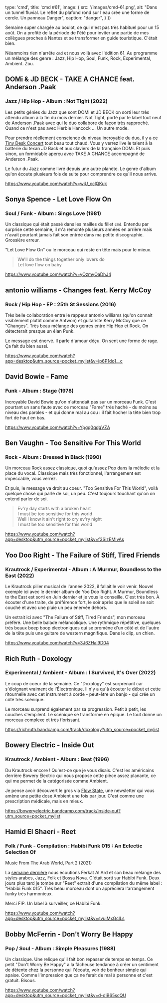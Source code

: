 

  type: 'cmd',
  title: 'cmd #61',
  image: {
    src: '/images/cmd-61.png',
    alt: "Dans un tunnel fluvial. Le reflet du plafond rond sur l'eau crée une forme de cercle. Un panneau Danger",
    caption: "danger",
  }
})

Semaine super chargée au boulot, ce qui n'est pas très habituel pour un 15
août. On a profité de la période de l'été pour inviter une partie de mes
collègues proches à Nantes et se transformer en guide touristique. C'était
bien.

Néanmoins rien n'arrête `cmd` et nous voilà avec l'édition 61. Au programme un
mélange des genre : Jazz, Hip Hop, Soul, Funk, Rock, Experimental, Ambient.
Zou.



## DOMi & JD BECK - TAKE A CHANCE feat. Anderson .Paak

### Jazz / Hip Hop - Album : Not Tight (2022)

Les petits génies du Jazz que sont DOMi et JD BECK on sorti leur très attendu
album à la fin du mois dernier. Not Tight, porté par le label tout neuf de
Anderson .Paak avec qui le duo collabore de façon très rapproché. Quand ce
n'est pas avec Herbie Hancock ... Un autre mode.

Pour prendre réellement conscience du niveau incroyable du duo, il y a ce [Tiny
Desk Concert](https://www.youtube.com/watch?v=ANPbOxaRIO0) tout beau tout
chaud. Vous y verrez live le talent à la batterie du texan JD Back et aux
claviers de la française DOMi. Et puis sinon, un formidable aperçu avec TAKE A
CHANCE accompagné de Anderson .Paak.

Le futur du Jazz comme livré depuis une autre planète. Le genre d'album qu'on
écoute plusieurs fois de suite pour comprendre ce qu'il nous arrive.

https://www.youtube.com/watch?v=wiU_cclQKuk


## Sonya Spence - Let Love Flow On

### Soul / Funk - Album : Sings Love (1981)

Un classique qui était passé dans les mailles du fillet `cmd`. Entendu par
surprise cette semaine, il m'a remonté plusieurs années en arrière mais n'avait
pourtant jamais fait son entrée dans ma petite discographie. Grossière erreur.

"Let Love Flow On" ou le morceau qui reste en tête mais pour le mieux.

> We'll do the things together only lovers do<br /> Let love flow on baby<br />

https://www.youtube.com/watch?v=yOzmyOaDhJ4



## antonio williams - Changes feat. Kerry McCoy

### Rock / Hip Hop - EP :  25th St Sessions (2016)

Très belle collaboration entre le rappeur antonio williams (qu'on connait
visiblement plutôt comme Antwon) et guitariste Kerry McCoy que ce "Changes".
Très beau mélange des genres entre Hip Hop et Rock. On détecterait presque un
élan Punk.

Le message est énervé. Il parle d'amour déçu. On sent une forme de rage. Ça
fait du bien aussi.

https://www.youtube.com/watch?app=desktop&utm_source=pocket_mylist&v=ip6P1do1__c



## David Bowie - Fame

### Funk - Album : Stage (1978)

Incroyable David Bowie qu'on n'attendait pas sur un morceau Funk. C'est
pourtant un sans faute avec ce morceau "Fame" très haché - du moins au niveau
des paroles - et qui donne mal au cou : il fait hocher la tête bien trop fort
de haut en bas.

https://www.youtube.com/watch?v=Ypgq0qdgVZA



## Ben Vaughn - Too Sensitive For This World

### Rock - Album : Dressed In Black (1990)

Un morceau Rock assez classique, quoi qu'assez Pop dans la mélodie et la place
du vocal. Classique mais très fonctionnel, l'arrangement est impeccable, vous
verrez.

Et puis, le message va droit au coeur. "Too Sensitive For This World", voilà
quelque chose qui parle de soi, un peu. C'est toujours touchant qu'on on entend
parler de soi.

> Ev'ry day starts with a broken heart<br />
> I must be too sensitive for this world<br />
> Well I know it ain't right to cry ev'ry night<br />
> I must be too sensitive for this world

https://www.youtube.com/watch?app=desktop&utm_source=pocket_mylist&v=f3SizEMIvAs




## Yoo Doo Right - The Failure of Stiff, Tired Friends

### Krautrock / Experimental - Album : A Murmur, Boundless to the East (2022)

Le Krautrock pilier musical de l'année 2022, il fallait le voir venir. Nouvel
exemple ici avec le dernier album de Yoo Doo Right. A Murmur, Boundless to the
East est sorti en Juin dernier et je vous le conseille. C'est très bon. À
écouter d'une traite, de préférence fort, le soir après que le soleil se soit
couché et avec une pluie un peu énervée dehors.

Un extrait ici avec "The Failure of Stiff, Tired Friends", mon morceau préféré.
Une belle balade mélancolique. Une rythmique répétitive, quelques très beaux
beep boop électroniques qui se promène d'un côté et de l'autre de la tête puis
une guitare de western magnifique. Dans le clip, un chien.

https://www.youtube.com/watch?v=3J6ZHal9D04



## Rich Ruth - Doxology

### Experimental / Ambient - Album : I Survived, It's Over (2022)

Le coup de coeur de la semaine. Ce "Doxology" est surprenant car s'éloignant
vraiment de l'Électronique. Il n'y a qu'à écouter le début et cette ritournelle
avec cet instrument à corde - peut-être un banjo - qui crée un côté très
scénique.

Le morceau surprend également par sa progression. Petit à petit, les couches
s'empilent. Le scénique se transforme en épique. Le tout donne un morceau
complexe et très florissant.

https://richruth.bandcamp.com/track/doxology?utm_source=pocket_mylist



## Bowery Electric - Inside Out

### Krautrock / Ambient - Album : Beat (1996)

Du Krautrock encore ! Qu'est-ce que je vous disais. C'est les américains
derrière Bowery Electric qui nous propose cette pièce assez planante, ce qui me
permet de la catégorisée comme Ambient.

Je pense avoir découvert le gros via [Flow State](https://www.flowstate.fm/),
une newsletter qui vous amène une petite dose Ambient une fois par jour. C'est
comme une prescription médicale, mais en mieux.

https://boweryelectric.bandcamp.com/track/inside-out?utm_source=pocket_mylist



## Hamid El Shaeri - Reet

### Folk / Funk - Compilation : Habibi Funk 015 : An Eclectic Selection Of
Music From The Arab World, Part 2 (2021)

La [semaine dernière](https://cmd.wuips.com/post/2022-08-12-cmd-60) nous
écoutions Ferkat Al Ard et son beau mélange des styles arabes, Jazz, Folk et
Bossa Nova. C'était sorti sur Habibi Funk. Deux jours plus tard je tombe sur
"Reet" extrait d'une compilation du même label : "Habibi Funk 015". Très beau
morceau dont on appréciera l'arrangement funky très harmonieux.

Merci FIP. Un label à surveiller, ce Habibi Funk.

https://www.youtube.com/watch?app=desktop&utm_source=pocket_mylist&v=svuiMxGclLs





## Bobby McFerrin - Don't Worry Be Happy

### Pop / Soul - Album : Simple Pleasures (1988)

Un classique. Une relique qu'il fait bon repasser de temps en temps. Ce petit
"Don't Worry Be Happy" a la fâcheuse tendance à créer un sentiment de détente
chez la personne qui l'écoute, voir de bonheur simple qui apaise. Comme
l'impression que ça ne ferait de mal à personne et c'est gratuit. Bisous.

https://www.youtube.com/watch?app=desktop&utm_source=pocket_mylist&v=d-diB65scQU




